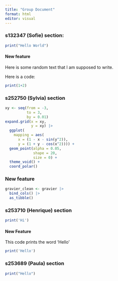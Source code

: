 ```yaml
---
title: "Group Document"
format: html
editor: visual
---
```


### s132347 (Sofie) section:

```r

print("Hello World")
```

#### New feature

Here is some random text that I am supposed to write.

Here is a code:

```r

print(1+2)
```

### s252750 (Sylvia) section

```r
xy <- seq(from = -3,
          to = 3, 
          by = 0.01)
expand.grid(x = xy,
            y = xy) |>
  ggplot(
    mapping = aes(
      x = (1 - x - sin(y^2)),
      y = (1 + y - cos(x^2)))) +
  geom_point(alpha = 0.05,
             shape = 20,
             size = 0) +
  theme_void() +
  coord_polar()
```

### New feature

```r
gravier_clean <- gravier |>
  bind_cols() |>
  as_tibble()
```

### s253710 (Henrique) section

```r
print('Hi')
```

#### New Feature

This code prints the word 'Hello'

```r
print('Hello')
```

### s253689 (Paula) section
```r
print("Hello")
```

